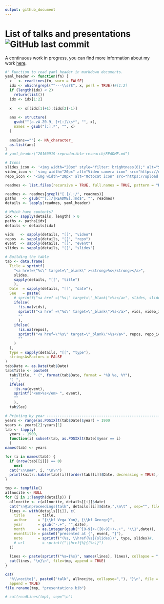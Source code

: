 ```yaml
---
output: github_document
---
```


# List of talks and presentations ![GitHub last commit](https://img.shields.io/github/last-commit/gvegayon/talks)

A continuous work in progress, you can find more information about my work
[here](https://ggvy.cl).

```r
#' Function to read yaml header in markdown documents.
yaml_header <- function(fn) {
  x   <- readLines(fn, warn = FALSE)
  idx <- which(grepl("^---\\s?$", x, perl = TRUE))#[1:2]
  if (length(idx) < 2)
    return(list())
  idx <- idx[1:2]
  
  x   <- x[(idx[1]+1):(idx[2]-1)]
  
  ans <- structure(
    gsub("^[a-zA-Z0-9_ ]+[:]\\s*", "", x),
    names = gsub("[:].*", "", x)
  )
  
  ans[ans==""] <- NA_character_
  as.list(ans)
}
# yaml_header("20160919-reproducible-research/README.md")

```


```r

# Icons
slides_icon <- '<img width="20px" style="filter: brightness(0);" alt="Slides icon" src="https://upload.wikimedia.org/wikipedia/commons/f/f5/PowerPoint_Presentation_Flat_Icon.svg">'
video_icon <- '<img width="20px" alt="Video camera icon" src="https://upload.wikimedia.org/wikipedia/commons/8/82/Font_Awesome_5_regular_video.svg">'
repo_icon <- '<img width="20px" alt="Octocat icon" src="https://upload.wikimedia.org/wikipedia/commons/9/91/Octicons-mark-github.svg">'

readmes <- list.files(recursive = TRUE, full.names = TRUE, pattern = "README[.]md")

readmes <- readmes[grepl("[.]/.+/", readmes)]
paths   <- gsub("^[.]/|README[.]md$", "", readmes)
details <- lapply(readmes, yaml_header)

# Which have contents?
idx <- sapply(details, length) > 0
paths <- paths[idx]
details <- details[idx]

vids   <- sapply(details, "[[", "video")
repos  <- sapply(details, "[[", "repo")
event  <- sapply(details, "[[", "event")
slides <- sapply(details, "[[", "slides")

# Building the table
tab <- data.frame(
  Title = sprintf(
    "<a href=\"%s\" target=\"_blank\" ><strong>%s</strong></a>",
    slides,
    sapply(details, "[[", "title")
    ),
  Date  = sapply(details, "[[", "date"),
  See   = paste(
    # sprintf("<a href =\"%s\" target=\"_blank\">%s</a>", slides, slides_icon),
    ifelse(
      !is.na(vids),
      sprintf("<a href =\"%s\" target=\"_blank\">%s</a>", vids, video_icon),
      ""
      ),
    ifelse(
      !is.na(repos),
      sprintf("<a href=\"%s\" target=\"_blank\">%s</a>", repos, repo_icon),
      ""
    )
  ),
  Type = sapply(details, "[[", "type"),
  stringsAsFactors = FALSE
)
tab$Date <- as.Date(tab$Date)
tab$Title <- paste0(
  tab$Title, " (", format(tab$Date, format = "%B %e, %Y"),
  ") ",
  ifelse(
    !is.na(event),
    sprintf("<em>%s</em> ", event),
    ""
    ),
  tab$See)
```

```r
# Printing by year -------------------------------------------------------------
years <- range(as.POSIXlt(tab$Date)$year) + 1900
years <- years[2]:years[1]
tab <- lapply(
  years - 1900,
  function(i) subset(tab, as.POSIXlt(Date)$year == i)
  )
names(tab) <- years

for (i in names(tab)) {
  if (nrow(tab[[i]]) == 0)
    next
  cat("\n\n##", i, "\n\n")
  print(knitr::kable(tab[[i]][order(tab[[i]]$Date, decreasing = TRUE),-c(2, 3)], row.names = FALSE))
}

```

```r
tmp <- tempfile()
allnocite <- NULL
for (i in 1:length(details)) {
  allnocite <- c(allnocite, details[[i]]$date)
  cat("\n@inproceedings{talk", details[[i]]$date,",\n\t" , sep="", file=tmp, append = TRUE)
  lines <- with(details[[i]], c(
    title      = title,
    author     = "{\\bf Vega Yon}, {\\bf George}",
    year       = gsub("-.+", "",date),
    month      = as.integer(gsub("^[0-9]+-([0-9]+)-.+", "\\1",date)),
    eventtitle = paste0("presented at {", event, "}"),
    note       = sprintf("(%s, \\href{%s}{slides})", type, slides)#,
    # url        = sprintf("\\href{%}{(%s)}")
  ))
  
  lines <- paste(sprintf("%s={%s}", names(lines), lines), collapse = ",\n\t")
  cat(lines, "\n}\n", file=tmp, append = TRUE)
}

cat(
  "%\\nocite{", paste0("talk", allnocite, collapse=","), "}\n", file = tmp,
  append = TRUE)
file.rename(tmp, "presentations.bib")

# cat(readLines(tmp), sep="\n")
```



